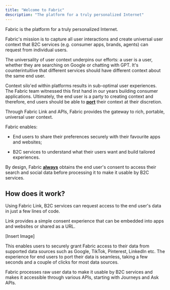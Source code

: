```yaml
---
title: "Welcome to Fabric"
description: "The platform for a truly personalized Internet"
---
```


Fabric is the platform for a truly personalized Internet.

Fabric's mission is to capture all user interactions and create universal user context that B2C services (e.g. consumer apps, brands, agents) can request from individual users.&#x20;

The universality of user context underpins our efforts: a user is a user, whether they are searching on Google or chatting with GPT. It's counterintuitive that different services should have different context about the same end user.&#x20;

Context silo'ed within platforms results in sub-optimal user experiences. The Fabric team witnessed this first hand in our years building consumer applications. Ultimately, the end user is a party to creating context and therefore, end users should be able to **<u>port</u>** their context at their discretion.

Through Fabric Link and APIs, Fabric provides the gateway to rich, portable, universal user context.

Fabric enables:

* End users to share their preferences securely with their favourite apps and websites;

* B2C services to understand what their users want and build tailored experiences.

By design, Fabric **<u>always</u>** obtains the end user's consent to access their search and social data before processing it to make it usable by B2C services.

## How does it work?

Using Fabric Link, B2C services can request access to the end user's data in just a few lines of code.

Link provides a simple consent experience that can be embedded into apps and websites or shared as a URL.&#x20;

[Insert Image]

This enables users to securely grant Fabric access to their data from supported data sources such as Google, TikTok, Pinterest, LinkedIn etc. The experience for end users to port their data is seamless, taking a few seconds and a couple of clicks for most data sources.

Fabric processes raw user data to make it usable by B2C services and makes it accessible through various APIs, starting with Journeys and Ask APIs.
